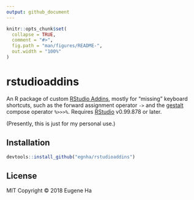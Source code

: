 ```yaml
---
output: github_document
---
```


<!-- README.md is generated from README.Rmd. Please edit that file -->

```r
knitr::opts_chunk$set(
  collapse = TRUE,
  comment = "#>",
  fig.path = "man/figures/README-",
  out.width = "100%"
)
```

# rstudioaddins

An R package of custom [RStudio
Addins](https://rstudio.github.io/rstudioaddins/), mostly for "missing" keyboard
shortcuts, such as the forward assignment operator `->` and the
[gestalt](https://github.com/egnha/gestalt) compose operator `%>>>%`. Requires
[RStudio](https://www.rstudio.com/products/rstudio/) v0.99.878 or later.

(Presently, this is just for my personal use.)

## Installation

```r
devtools::install_github("egnha/rstudioaddins")
```

## License

MIT Copyright © 2018 Eugene Ha
